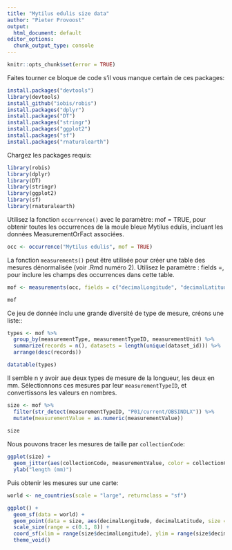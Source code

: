 ```yaml
---
title: "Mytilus edulis size data"
author: "Pieter Provoost"
output:
  html_document: default
editor_options: 
  chunk_output_type: console
---
```

<!--source: https://iobis.github.io/notebooks/size_data/-->

```r
knitr::opts_chunk$set(error = TRUE)
```

Faites tourner ce bloque de code s'il vous manque certain de ces packages:

```r
install.packages("devtools")
library(devtools)
install_github("iobis/robis")
install.packages("dplyr")
install.packages("DT")
install.packages("stringr")
install.packages("ggplot2")
install.packages("sf")
install.packages("rnaturalearth")
```

Chargez les packages requis:

```r
library(robis)
library(dplyr)
library(DT)
library(stringr)
library(ggplot2)
library(sf)
library(rnaturalearth)
```

Utilisez la fonction `occurrence()` avec le paramètre: mof = TRUE, pour obtenir toutes les occurrences de la moule bleue Mytilus edulis, incluant les données MeasurementOrFact associées.

```r
occ <- occurrence("Mytilus edulis", mof = TRUE)
```

La fonction `measurements()` peut être utilisée pour créer une table des mesures dénormalisée (voir .Rmd numéro 2). Utilisez le paramètre : fields =, pour inclure les champs des occurrences dans cette table.

```r
mof <- measurements(occ, fields = c("decimalLongitude", "decimalLatitude", "collectionCode", "catalogNumber", "eventDate", "date_year", "dataset_id", "samplingProtocol", "samplingEffort"))

mof
```

Ce jeu de donnée inclu une grande diversité de type de mesure, créons une liste::

```r
types <- mof %>%
  group_by(measurementType, measurementTypeID, measurementUnit) %>%
  summarize(records = n(), datasets = length(unique(dataset_id))) %>%
  arrange(desc(records))

datatable(types)
```

Il semble n y avoir aue deux types de mesure de la longueur, les deux en mm. Sélectionnons ces mesures par leur `measurementTypeID`, et convertissons les valeurs en nombres.

```r
size <- mof %>%
  filter(str_detect(measurementTypeID, "P01/current/OBSINDLX")) %>%
  mutate(measurementValue = as.numeric(measurementValue))
         
size
```

Nous pouvons tracer les mesures de taille par `collectionCode`:

```r
ggplot(size) +
  geom_jitter(aes(collectionCode, measurementValue, color = collectionCode), width = 0.1) +
  ylab("length (mm)")
```

Puis obtenir les mesures sur une carte:

```r
world <- ne_countries(scale = "large", returnclass = "sf")

ggplot() + 
  geom_sf(data = world) +
  geom_point(data = size, aes(decimalLongitude, decimalLatitude, size = measurementValue, color = collectionCode), pch = 21) +
  scale_size(range = c(0.1, 8)) +
  coord_sf(xlim = range(size$decimalLongitude), ylim = range(size$decimalLatitude)) +
  theme_void()
```
